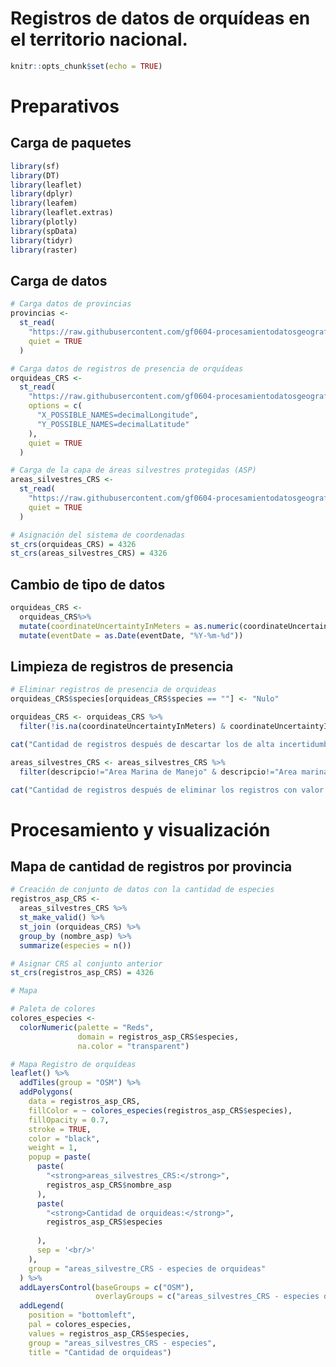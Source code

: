 # Registros de datos de orquídeas en el territorio nacional.

```r
knitr::opts_chunk$set(echo = TRUE)
```

# Preparativos

## Carga de paquetes

```r
library(sf)
library(DT)
library(leaflet)
library(dplyr)
library(leafem)
library(leaflet.extras)
library(plotly)
library(spData)
library(tidyr)
library(raster)
```

## Carga de datos

```r
# Carga datos de provincias
provincias <- 
  st_read(
    "https://raw.githubusercontent.com/gf0604-procesamientodatosgeograficos/2021i-datos/main/ign/delimitacion-territorial-administrativa/cr_provincias_simp_wgs84.geojson",
    quiet = TRUE
  ) 

# Carga datos de registros de presencia de orquídeas
orquideas_CRS <-
  st_read(
    "https://raw.githubusercontent.com/gf0604-procesamientodatosgeograficos/2021i-datos/main/gbif/orchidaceae-cr-registros.csv",
    options = c(
      "X_POSSIBLE_NAMES=decimalLongitude",
      "Y_POSSIBLE_NAMES=decimalLatitude"
    ),
    quiet = TRUE
  )

# Carga de la capa de áreas silvestres protegidas (ASP)
areas_silvestres_CRS <-
  st_read(
    "https://raw.githubusercontent.com/gf0604-procesamientodatosgeograficos/2021i-datos/main/sinac/asp/asp-wgs84.geojson",
    quiet = TRUE
  )

# Asignación del sistema de coordenadas
st_crs(orquideas_CRS) = 4326
st_crs(areas_silvestres_CRS) = 4326
``` 

## Cambio de tipo de datos

```r
orquideas_CRS <- 
  orquideas_CRS%>%
  mutate(coordinateUncertaintyInMeters = as.numeric(coordinateUncertaintyInMeters))%>%
  mutate(eventDate = as.Date(eventDate, "%Y-%m-%d"))
```

## Limpieza de registros de presencia

```r
# Eliminar registros de presencia de orquideas 
orquideas_CRS$species[orquideas_CRS$species == ""] <- "Nulo"

orquideas_CRS <- orquideas_CRS %>%
  filter(!is.na(coordinateUncertaintyInMeters) & coordinateUncertaintyInMeters <= 1000) %>% filter(species!="Nulo")

cat("Cantidad de registros después de descartar los de alta incertidumbre en la ubicación:", nrow(orquideas_CRS))
```

```r
areas_silvestres_CRS <- areas_silvestres_CRS %>%
  filter(descripcio!="Area Marina de Manejo" & descripcio!="Area marina protegida")

cat("Cantidad de registros después de eliminar los registros con valor de “Area Marina de Manejo” o “Area marina protegida”:", nrow(areas_silvestres_CRS))
```

# Procesamiento y visualización 

## Mapa de cantidad de registros por provincia
```r
# Creación de conjunto de datos con la cantidad de especies 
registros_asp_CRS <-
  areas_silvestres_CRS %>%
  st_make_valid() %>%
  st_join (orquideas_CRS) %>%
  group_by (nombre_asp) %>%
  summarize(especies = n())

# Asignar CRS al conjunto anterior
st_crs(registros_asp_CRS) = 4326
```

```r
# Mapa

# Paleta de colores
colores_especies <-
  colorNumeric(palette = "Reds",
               domain = registros_asp_CRS$especies,
               na.color = "transparent")

# Mapa Registro de orquídeas
leaflet() %>%
  addTiles(group = "OSM") %>%
  addPolygons(
    data = registros_asp_CRS,
    fillColor = ~ colores_especies(registros_asp_CRS$especies),
    fillOpacity = 0.7,
    stroke = TRUE,
    color = "black",
    weight = 1,
    popup = paste(
      paste(
        "<strong>areas_silvestres_CRS:</strong>",
        registros_asp_CRS$nombre_asp
      ),
      paste(
        "<strong>Cantidad de orquideas:</strong>",
        registros_asp_CRS$especies
        
      ),
      sep = '<br/>'
    ),
    group = "areas_silvestre_CRS - especies de orquideas"
  ) %>%
  addLayersControl(baseGroups = c("OSM"),
                   overlayGroups = c("areas_silvestres_CRS - especies de orquideas")) %>%
  addLegend(
    position = "bottomleft",
    pal = colores_especies,
    values = registros_asp_CRS$especies,
    group = "areas_silvestres_CRS - especies",
    title = "Cantidad de orquideas")
```